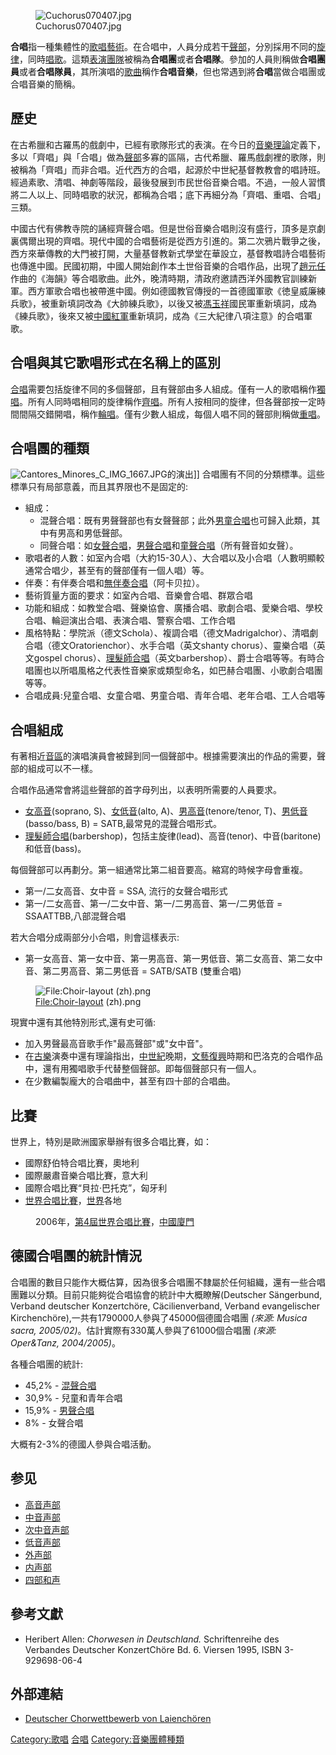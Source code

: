 [[File:Cuchorus070407.jpg|thumb]]

'''合唱'''指一種集體性的[[歌唱|歌唱]][[藝術|藝術]]。在合唱中，人員分成若干[[声部|聲部]]，分別採用不同的[[旋律|旋律]]，同時[[唱歌|唱歌]]。這類[[表演團隊|表演團隊]]被稱為'''合唱團'''或者'''合唱隊'''。參加的人員則稱做'''合唱團員'''或者'''合唱隊員'''，其所演唱的[[歌曲|歌曲]]稱作'''合唱音樂'''，但也常遇到將'''合唱'''當做合唱團或合唱音樂的簡稱。

== 歷史 ==
在古希臘和古羅馬的戲劇中，已經有歌隊形式的表演。在今日的[[音樂理論|音樂理論]]定義下，多以「齊唱」與「合唱」做為[[声部|聲部]]多寡的區隔，古代希臘、羅馬戲劇裡的歌隊，則被稱為「齊唱」而非合唱。近代西方的合唱，起源於中世紀基督教教會的唱詩班。經過素歌、清唱、神劇等階段，最後發展到市民世俗音樂合唱。不過，一般人習慣將二人以上、同時唱歌的狀況，都稱為合唱；底下再細分為「齊唱、重唱、合唱」三類。

中國古代有佛教寺院的誦經齊聲合唱。但是世俗音樂合唱則沒有盛行，頂多是京劇裏偶爾出現的齊唱。現代中國的合唱藝術是從西方引進的。第二次鴉片戰爭之後，西方來華傳教的大門被打開，大量基督教新式學堂在華設立，基督教唱詩合唱藝術也傳進中國。民國初期，中國人開始創作本土世俗音樂的合唱作品，出現了[[趙元任|趙元任]]作曲的《海韻》等合唱歌曲。此外，晚清時期，清政府邀請西洋外國教官訓練新軍。西方軍歌合唱也被帶進中國。例如德國教官傳授的一首德國軍歌《徳皇威廉練兵歌》，被重新填詞改為《大帥練兵歌》，以後又被[[馮玉祥|馮玉祥]]國民軍重新填詞，成為《練兵歌》，後來又被[[中国红军|中國紅軍]]重新填詞，成為《三大紀律八項注意》的合唱軍歌。

== 合唱與其它歌唱形式在名稱上的區別 ==
[[合唱|合唱]]需要包括旋律不同的多個聲部，且有聲部由多人組成。僅有一人的歌唱稱作[[獨唱|獨唱]]。所有人同時唱相同的旋律稱作[[齊唱|齊唱]]。所有人按相同的旋律，但各聲部按一定時間間隔交錯開唱，稱作[[輪唱|輪唱]]。僅有少數人組成，每個人唱不同的聲部則稱做[[重唱|重唱]]。

== 合唱團的種類 ==
[[File:Cantores_Minores_C_IMG_1667.JPG|thumb]]的演出]]
合唱團有不同的分類標準。這些標準只有局部意義，而且其界限也不是固定的:
* 組成：
** 混聲合唱：既有男聲聲部也有女聲聲部；此外[[男童合唱|男童合唱]]也可歸入此類，其中有男高和男低聲部。
** 同聲合唱：如[[女聲合唱|女聲合唱]]，[[男聲合唱|男聲合唱]]和[[童聲合唱|童聲合唱]]（所有聲音如女聲）。
* 歌唱者的人數：如室內合唱（大約15-30人）、大合唱以及小合唱（人數明顯較通常合唱少，甚至有的聲部僅有一個人唱）等。
* 伴奏：有伴奏合唱和[[無伴奏合唱|無伴奏合唱]]（阿卡贝拉）。
* 藝術質量方面的要求：如室內合唱、音樂會合唱、群眾合唱
* 功能和組成：如教堂合唱、聲樂協會、廣播合唱、歌劇合唱、愛樂合唱、學校合唱、輪迴演出合唱、表演合唱、警察合唱、工作合唱
* 風格特點：學院派（德文Schola）、複調合唱（德文Madrigalchor）、清唱劇合唱（德文Oratorienchor）、水手合唱（英文shanty chorus）、靈樂合唱（英文gospel chorus）、[[理髮師合唱|理髮師合唱]]（英文barbershop）、爵士合唱等等。有時合唱團也以所唱風格之代表性音樂家或類型命名，如巴赫合唱團、小歌劇合唱團等等。
* 合唱成員:兒童合唱、女童合唱、男童合唱、青年合唱、老年合唱、工人合唱等

== 合唱組成 ==
有著相近[[音區|音區]]的演唱演員會被歸到同一個聲部中。根據需要演出的作品的需要，聲部的組成可以不一樣。

合唱作品通常會將這些聲部的首字母列出，以表明所需要的人員要求。
* [[女高音|女高音]](soprano, S)、[[女低音|女低音]](alto, A)、[[男高音|男高音]](tenore/tenor, T)、[[男低音|男低音]](basso/bass, B) = SATB,最常見的混聲合唱形式。
* [[理髮師合唱|理髮師合唱]](barbershop)，包括主旋律(lead)、高音(tenor)、中音(baritone)和低音(bass)。

每個聲部可以再劃分。第一組通常比第二組音要高。縮寫的時候字母會重複。
* 第一/二女高音、女中音 = SSA, 流行的女聲合唱形式
* 第一/二女高音、第一/二女中音、第一/二男高音、第一/二男低音 = SSAATTBB,八部混聲合唱

若大合唱分成兩部分小合唱，則會這樣表示:
* 第一女高音、第一女中音、第一男高音、第一男低音、第二女高音、第二女中音、第二男高音、第二男低音 = SATB/SATB (雙重合唱)

[[File:Choir-layout_(zh).png|File:Choir-layout (zh).png]]

現實中還有其他特別形式,還有史可循:
* 加入男聲最高音歌手作"最高聲部"或"女中音"。
* 在[[古樂|古樂]]演奏中還有理論指出，[[中世紀|中世紀]]晚期，[[文藝復興|文藝復興]]時期和巴洛克的合唱作品中，還有用獨唱歌手代替整個聲部。即每個聲部只有一個人。
* 在少數編製龐大的合唱曲中，甚至有四十部的合唱曲。

== 比賽 ==
世界上，特別是歐洲國家舉辦有很多合唱比賽，如：
* 國際舒伯特合唱比賽，奧地利
* 國際嚴肅音樂合唱比賽，意大利
* 國際合唱比賽“貝拉·巴托克”，匈牙利
* [[世界合唱比賽|世界合唱比賽]]，[[世界|世界]]各地
: 2006年，[[第4屆世界合唱比賽|第4屆世界合唱比賽]]，[[中國|中國]][[廈門|廈門]]

== 德國合唱團的統計情況 ==
合唱團的數目只能作大概估算，因為很多合唱團不隸屬於任何組織，還有一些合唱團難以分類。目前只能夠從合唱協會的統計中大概瞭解(Deutscher Sängerbund, Verband deutscher Konzertchöre, Cäcilienverband, Verband evangelischer Kirchenchöre),一共有1790000人參與了45000個德國合唱團 ''(來源: Musica sacra, 2005/02)''。估計實際有330萬人參與了61000個合唱團 ''(來源: Oper&Tanz, 2004/2005)''。

各種合唱團的統計:

* 45,2% - [[混聲合唱|混聲合唱]]
* 30,9% - 兒童和青年合唱
* 15,9% - [[男聲合唱|男聲合唱]]
* 8% - 女聲合唱

大概有2-3%的德國人參與合唱活動。

== 参见 ==

* [[高音声部|高音声部]]
* [[中音声部|中音声部]]
* [[次中音声部|次中音声部]]
* [[低音声部|低音声部]]
* [[外声部|外声部]]
* [[内声部|内声部]]
* [[四部和声|四部和声]]

== 參考文獻 ==
* Heribert Allen: ''Chorwesen in Deutschland.'' Schriftenreihe des Verbandes Deutscher KonzertChöre Bd. 6. Viersen 1995, ISBN 3-929698-06-4

== 外部連結 ==
{{Commonscat|Choirs}}
* [http://www.musikrat.de/dcw Deutscher Chorwettbewerb von Laienchören]{{Wayback|url=http://www.musikrat.de/dcw |date=20060216081434 }}
{{portal bar|音樂}}
{{Authority control}}
[[Category:歌唱|Category:歌唱]]
[[Category:合唱|]]
[[Category:音樂團體種類|Category:音樂團體種類]]